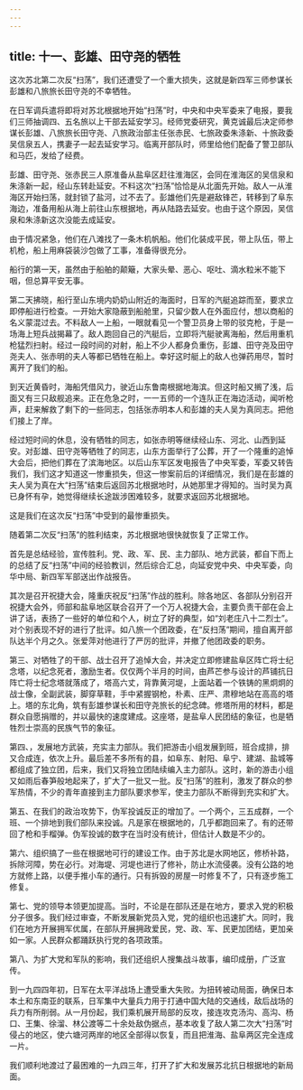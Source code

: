 ```yaml
---
---
---
```

title: 十一、彭雄、田守尧的牺牲
---



这次苏北第二次反“扫荡”，我们还遭受了一个重大损失，这就是新四军三师参谋长彭雄和八旅旅长田守尧的不幸牺牲。

在日军调兵遣将即将对苏北根据地开始“扫荡”时，中央和中央军委来了电报，要我们三师抽调四、五名旅以上干部去延安学习。经师党委研究，黄克诚最后决定师参谋长彭雄、八旅旅长田守尧、八旅政治部主任张赤民、七旅政委朱涤新、十旅政委吴信泉五人，携妻子一起去延安学习。临离开部队时，师里给他们配备了警卫部队和马匹，发给了经费。

彭雄、田守尧、张赤民三人原准备从盐阜区赶往淮海区，会同在淮海区的吴信泉和朱涤新一起，经山东转赴延安。不料这次“扫荡”恰恰是从北面先开始。敌人一从淮海区开始扫荡，就封锁了盐河，过不去了。彭雄他们先是避敌锋芒，转移到了阜东海边，准备用船从海上前往山东根据地，再从陆路去延安。也由于这个原因，吴信泉和朱涤新这次没能去成延安。

由于情况紧急，他们在八滩找了一条木机帆船。他们化装成平民，带上队伍，带上机枪，船上用麻袋装沙包做了工事，准备得很充分。

船行的第一天，虽然由于船舶的颠簸，大家头晕、恶心、呕吐、滴水粒米不能下咽，但总算平安无事。

第二天拂晓，船行至山东境内奶奶山附近的海面时，日军的汽艇追踪而至，要求立即停船进行检查。一开始大家隐蔽到船舱里，只留少数人在外面应付，想以商船的名义蒙混过去。不料敌人一上船，一眼就看见一个警卫员身上带的驳克枪，于是一场海上短兵战揭幕了。敌人跑回自己的汽艇后，立即将汽艇驶离海船，然后用重机枪猛烈扫射。经过一段时间的对射，船上不少人都身负重伤，彭雄、田守尧及田守尧夫人、张赤明的夫人等都已牺牲在船上。幸好这时艇上的敌人也弹药用尽，暂时离开了我们的船。

到天近黄昏时，海船凭借风力，驶近山东鲁南根据地海滨。但这时船又搁了浅，后面又有三只敌舰追来。正在危急之时，一一五师的一个连队正在海边活动，闻听枪声，赶来解救了剩下的一些同志，包括张赤明本人和彭雄的夫人吴为真同志。把他们接上了岸。

经过短时间的休息，没有牺牲的同志，如张赤明等继续经山东、河北、山西到延安。对彭雄、田守尧等牺牲了的同志，山东方面举行了公葬，开了一个隆重的追悼大会后，把他们葬在了滨海地区。以后山东军区发电报告了中央军委，军委又转告我们，我们这才知道这一惨重损失，但这一惨案前后的详细情况，我们是在彭雄的夫人吴为真在大“扫荡”结束后返回苏北根据地时，从她那里才得知的。当时吴为真已身怀有孕，她觉得继续长途跋涉困难较多，就要求返回苏北根据地。

这是我们在这次反“扫荡”中受到的最惨重损失。

随着第二次反“扫荡”的胜利结束，苏北根据地很快就恢复了正常工作。

首先是总结经验，宣传胜利。党、政、军、民、主力部队、地方武装，都自下而上的总结了反“扫荡”中间的经验教训，然后综合汇总，向延安党中央、中央军委，向华中局、新四军军部送出作战报告。

其次是召开祝捷大会，隆重庆祝反“扫荡”作战的胜利。除各地区、各部队分别召开祝捷大会外，师部和盐阜地区联合召开了一个万人祝捷大会，主要负责干部在会上讲了话，表扬了一些好的单位和个人，树立了好的典型，如“刘老庄八十二烈士”。对个别表现不好的进行了批评。如八旅一个团政委，在“反扫荡”期间，擅自离开部队达半个月之久。张爱萍对他进行了严厉的批评，并撤了他团政委的职务。

第三、对牺牲了的干部、战士召开了追悼大会，并决定立即修建盐阜区阵亡将士纪念塔，以纪念死者，激励生者。仅仅两个半月的时间，由芦芒参与设计的芦铺抗日阵亡将士纪念塔就落成了，塔高六丈，背靠黄河堤，上面站着一个铁铸的黑炯炯的战士像，全副武装，脚穿草鞋，手中紧握钢枪，朴素、庄严、肃穆地站在高高的塔上。塔的东北角，筑有彭雄参谋长和田守尧旅长的纪念碑。修塔所用的材料，都是群众自愿捐赠的，并以最快的速度建成。这座塔，是盐阜人民团结的象征，也是牺牲烈士崇高的民族气节的象征。

第四、，发展地方武装，充实主力部队。我们把游击小组发展到班，班合成排，排又合成连，依次上升。最后差不多所有的县，如阜东、射阳、阜宁、建湖、盐城等都组成了独立团，后来，我们又将独立团陆续编入主力部队。这时，新的游击小组又如雨后春笋般地起来了，扩大了一批又一批。反“扫荡”的胜利，激发了群众的参军热情，不少的青年直接到主力部队要求参军，使主力部队不断得到充实和扩大。

第五、在我们的政治攻势下，伪军投诚反正的增加了。一个两个，三五成群，一个班、一个排地到我们部队来投诚。凡是家在根据地的，几乎都跑回来了。有的还带回了枪和手榴弹。伪军投诚的数字在当时没有统计，但估计人数是不少的。

第六、组织搞了一些在根据地可行的建设工作。由于苏北是水网地区，修桥补路，拆除河障，势在必行。对海堤、河堤也进行了修补，防止水流侵袭。没有公路的地方就修上路，以便手推小车的通行。只有拆毁的房屋一时修复不了，只有逐步施工修复。

第七、党的领导本领更加提高。当时，不论是在部队还是在地方，要求入党的积极分子很多。我们经过审查，不断发展新党员入党，党的组织也迅速扩大。同时，我们在地方开展拥军优属，在部队开展拥政爱民，党、政、军、民更加团结，更加亲如一家。人民群众都踊跃执行党的各项政策。

第八、为扩大党和军队的影响，我们还组织人搜集战斗故事，编印成册，广泛宣传。

到一九四四年初，日军在太平洋战场上遭受重大失败。为扭转被动局面，确保日本本土和东南亚的联系，日军集中大量兵力用于打通中国大陆的交通线，敌后战场的兵力有所削弱。从一月份起，我们乘机展开局部的反攻，接连攻克汤沟、高沟、杨口、王集、徐溜、林公渡等二十余处敌伪据点，基本收复了敌人第二次大“扫荡”时侵占的地区，使六塘河两岸的地区全部得以恢复，而且把淮海、盐阜两区完全连成一片。

我们顺利地渡过了最困难的一九四三年，打开了扩大和发展苏北抗日根据地的新局面。